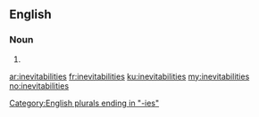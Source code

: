 ==English==

===Noun===
{{head|en}}

# {{plural of|inevitability}}

[[Category:English plurals ending in "-ies"]]

[[ar:inevitabilities]]
[[fr:inevitabilities]]
[[ku:inevitabilities]]
[[my:inevitabilities]]
[[no:inevitabilities]]